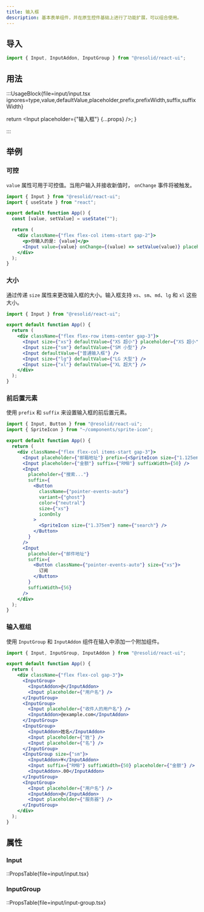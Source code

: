 ```yaml
---
title: 输入框
description: 基本表单组件，并在原生控件基础上进行了功能扩展，可以组合使用。
---
```


## 导入

```js
import { Input, InputAddon, InputGroup } from "@resolid/react-ui";
```

## 用法

:::UsageBlock{file=input/input.tsx ignores=type,value,defaultValue,placeholder,prefix,prefixWidth,suffix,suffixWidth}


  return <Input placeholder={"输入框"} {...props} />;
}

:::

## 举例

### 可控

`value` 属性可用于可控值。当用户输入并接收新值时， `onChange` 事件将被触发。

```jsx demo
import { Input } from "@resolid/react-ui";
import { useState } from "react";

export default function App() {
  const [value, setValue] = useState("");

  return (
    <div className={"flex flex-col items-start gap-2"}>
      <p>你输入的是: {value}</p>
      <Input value={value} onChange={(value) => setValue(value)} placeholder="输入框" />
    </div>
  );
}
```

### 大小

通过传递 `size` 属性来更改输入框的大小。输入框支持 `xs`、`sm`、`md`、`lg` 和 `xl` 这些大小。

```jsx demo
import { Input } from "@resolid/react-ui";

export default function App() {
  return (
    <div className={"flex flex-row items-center gap-3"}>
      <Input size={"xs"} defaultValue={"XS 超小"} placeholder={"XS 超小"} />
      <Input size={"sm"} defaultValue={"SM 小型"} />
      <Input defaultValue={"普通输入框"} />
      <Input size={"lg"} defaultValue={"LG 大型"} />
      <Input size={"xl"} defaultValue={"XL 超大"} />
    </div>
  );
}
```

### 前后置元素

使用 `prefix` 和 `suffix` 来设置输入框的前后置元素。

```jsx demo
import { Input, Button } from "@resolid/react-ui";
import { SpriteIcon } from "~/components/sprite-icon";

export default function App() {
  return (
    <div className={"flex flex-col items-start gap-3"}>
      <Input placeholder={"邮箱地址"} prefix={<SpriteIcon size={"1.125em"} name={"email"} />} />
      <Input placeholder={"金额"} suffix={"RMB"} suffixWidth={50} />
      <Input
        placeholder={"搜索..."}
        suffix={
          <Button
            className={"pointer-events-auto"}
            variant={"ghost"}
            color={"neutral"}
            size={"xs"}
            iconOnly
          >
            <SpriteIcon size={"1.375em"} name={"search"} />
          </Button>
        }
      />
      <Input
        placeholder={"邮件地址"}
        suffix={
          <Button className={"pointer-events-auto"} size={"xs"}>
            订阅
          </Button>
        }
        suffixWidth={56}
      />
    </div>
  );
}
```

### 输入框组

使用 `InputGroup` 和 `InputAddon` 组件在输入中添加一个附加组件。

```jsx demo
import { Input, InputGroup, InputAddon } from "@resolid/react-ui";

export default function App() {
  return (
    <div className={"flex flex-col gap-3"}>
      <InputGroup>
        <InputAddon>@</InputAddon>
        <Input placeholder={"用户名"} />
      </InputGroup>
      <InputGroup>
        <Input placeholder={"收件人的用户名"} />
        <InputAddon>@example.com</InputAddon>
      </InputGroup>
      <InputGroup>
        <InputAddon>姓名</InputAddon>
        <Input placeholder={"姓"} />
        <Input placeholder={"名"} />
      </InputGroup>
      <InputGroup size={"sm"}>
        <InputAddon>¥</InputAddon>
        <Input suffix={"RMB"} suffixWidth={50} placeholder={"金额"} />
        <InputAddon>.00</InputAddon>
      </InputGroup>
      <InputGroup>
        <Input placeholder={"用户名"} />
        <InputAddon>@</InputAddon>
        <Input placeholder={"服务器"} />
      </InputGroup>
    </div>
  );
}
```

## 属性

### Input

::PropsTable{file=input/input.tsx}

### InputGroup

::PropsTable{file=input/input-group.tsx}
